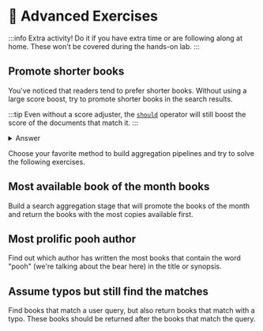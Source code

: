 

# 🦸 Advanced Exercises

:::info
Extra activity! Do it if you have extra time or are following along at home. These won't be covered during the hands-on lab.
:::

## Promote shorter books

You've noticed that readers tend to prefer shorter books. Without using a large score boost, try to promote shorter books in the search results.

:::tip
Even without a score adjuster, the [`should`](https://www.mongodb.com/docs/atlas/atlas-search/compound/#mongodb-data-should) operator will still boost the score of the documents that match it.
:::

<details>
  <summary>Answer</summary>
  <div>

```js
public async searchBooks(query: string): Promise<Book[]> {
    const aggregationPipeline = [
        {
          $search: {
            "index": "fulltextsearch",
            "compound": {
              "must": [
                {
                  "text": {
                    query,
                    "path": ["title", "authors.name", "genres"],
                    fuzzy: {
                      maxEdits: 2
                    }
                  }
                }
              ],
              "should": [
                {
                  "equals": {
                    "value": true,
                    "path": "bookOfTheMonth",
                    "score": {
                      "boost": { value: 10 }
                    }
                  }
                },
                {
                  "range": {
                    path: "pages",
                    lt: 80
                  }
                }
              ]
            }
          }
        }
      ];
    const books = await collections?.books?.aggregate(aggregationPipeline).toArray() as Book[];
    return books;
}
```
</div>
</details>

Choose your favorite method to build aggregation pipelines and try to solve the following exercises.

## Most available book of the month books

Build a search aggregation stage that will promote the books of the month and return the books with the most copies available first.

## Most prolific pooh author

Find out which author has written the most books that contain the word "pooh" (we're talking about the bear here) in the title or synopsis.

## Assume typos but still find the matches

Find books that match a user query, but also return books that match with a typo. These books should be returned after the books that match the query.
